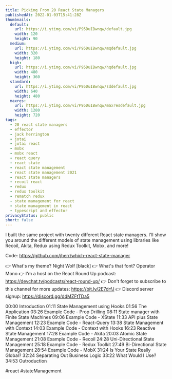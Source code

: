 ```yaml
---
title: Picking From 20 React State Managers
publishedAt: 2022-01-03T15:41:28Z
thumbnails:
  default:
    url: https://i.ytimg.com/vi/P95DuIBwnqw/default.jpg
    width: 120
    height: 90
  medium:
    url: https://i.ytimg.com/vi/P95DuIBwnqw/mqdefault.jpg
    width: 320
    height: 180
  high:
    url: https://i.ytimg.com/vi/P95DuIBwnqw/hqdefault.jpg
    width: 480
    height: 360
  standard:
    url: https://i.ytimg.com/vi/P95DuIBwnqw/sddefault.jpg
    width: 640
    height: 480
  maxres:
    url: https://i.ytimg.com/vi/P95DuIBwnqw/maxresdefault.jpg
    width: 1280
    height: 720
tags:
  - 20 react state managers
  - effector
  - jack herrington
  - jotai
  - jotai react
  - mobx
  - mobx react
  - react query
  - react state
  - react state management
  - react state management 2021
  - react state managers
  - recoil react
  - redux
  - redux toolkit
  - rematch redux
  - state management for react
  - state management in react
  - typescript and effector
privacyStatus: public
short: false
---
```

  
  I built the same project with twenty different React state managers. I'll show you around the different models of state management using libraries like Recoil, Akita, Redux using Redux Toolkit, Mobx, and more!

Code: https://github.com/jherr/which-react-state-manager

👉 What's my theme? Night Wolf [black]
👉 What's that font? Operator Mono
👉 I'm a host on the React Round Up podcast: https://devchat.tv/podcasts/react-round-up/
👉 Don't forget to subscribe to this channel for more updates: https://bit.ly/2E7drfJ
👉 Discord server signup: https://discord.gg/ddMZFtTDa5

00:00 Introduction
01:11 State Management using Hooks
01:56 The Application
03:26 Example Code - Prop Drilling
08:11 State manager with Finite State Machines
09:06 Example Code - XState
11:33 API plus State Management
12:23 Example Code - React-Query
13:38 State Management with Context
14:03 Example Code - Context with Hooks
16:23 Reactive State Management
17:28 Example Code - Akita
20:03 Atomic State Management
21:08 Example Code - Recoil
24:28 Uni-Directional State Management
25:18 Example Code - Redux Toolkit
27:49 Bi-Directional State Management
28:54 Example Code - MobX
31:24 Is Your State Really Global?
32:24 Separating Out Business Logic
33:22 What Would I Use?
34:53 Outroduction

#react #stateManagement
  